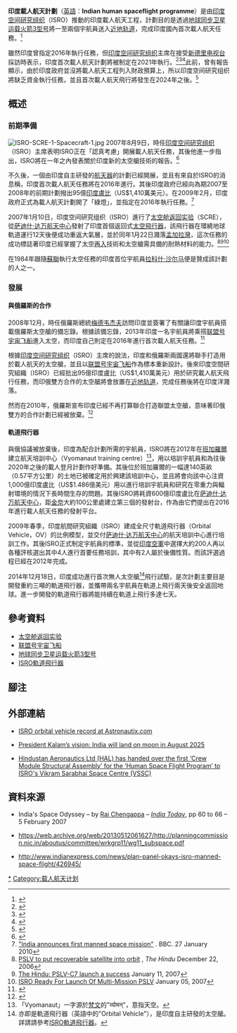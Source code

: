 {{noteTA|G1=Aero|G2=Military}}
'''印度載人航天計劃'''（[[英語|英語]]：'''Indian human spaceflight programme'''）是由[[印度空间研究组织|印度空间研究组织]]（ISRO）推動的印度載人航天工程，計劃目的是透過[[地球同步卫星运载火箭3型号|地球同步卫星运载火箭3型号]]將一至兩個宇航員送入[[近地轨道|近地轨道]]，完成印度國內首次載人航天任務。<ref name="articles.economictimes.indiatimes.com">{{cite web |url=http://articles.economictimes.indiatimes.com/2012-09-17/news/33902713_1_cryogenic-engine-gslv-mk-iii-radhakrishnan-today |title=India not to undertake human space flight before 2017: ISRO |work=The Economic Times |date=17 September 2012 |accessdate=21 June 2013 |archive-date=2013-12-14 |archive-url=https://web.archive.org/web/20131214115937/http://articles.economictimes.indiatimes.com/2012-09-17/news/33902713_1_cryogenic-engine-gslv-mk-iii-radhakrishnan-today |dead-url=no }}</ref>

雖然印度曾指定2016年執行任務，但[[印度空间研究组织|印度空间研究组织]]主席{{link-en|拉達克·里希南|K. Radhakrishnan}}在接受[[新德里电视台|新德里电视台]]採訪時表示，印度首次載人航天計劃將被制定在2021年執行。<ref>{{cite web | url=http://www.msn.com/en-in/video/peopleandplaces/indias-first-manned-space-mission-in-2021-isro-chairman-to-ndtv/vi-AA7J8FC?refvid=BB9ALlq | title=India's First Manned Space Mission in 2021 | accessdate=12 November 2014 | archive-date=2014-11-12 | archive-url=https://web.archive.org/web/20141112152759/http://www.msn.com/en-in/video/peopleandplaces/indias-first-manned-space-mission-in-2021-isro-chairman-to-ndtv/vi-AA7J8FC?refvid=BB9ALlq | dead-url=no }}</ref><ref>{{cite web|url=http://www.ndtv.com/article/india/india-s-first-manned-space-mission-in-2021-isro-chairman-to-ndtv-619855|title=India Will be Ready to Launch Manned Space Mission in a Few Years: ISRO Chairman to NDTV|author=Vishnu Som|date=12 November 2014|work=NDTV.com|accessdate=13 June 2015}}</ref><ref>{{cite web|url=http://www.thehindu.com/news/national/indias-scientists-are-on-course-to-sending-the-countrys-first-manned-flight-to-space/article6301589.ece|title=ISRO: India working on manned flight mission|author=Rahul Devulapalli|work=The Hindu|accessdate=13 June 2015|archive-date=2014-11-29|archive-url=https://web.archive.org/web/20141129022018/http://www.thehindu.com/news/national/indias-scientists-are-on-course-to-sending-the-countrys-first-manned-flight-to-space/article6301589.ece|dead-url=no}}</ref>此前，曾有報告顯示，由於印度政府並沒將載人航天工程列入財政預算上，所以印度空间研究组织將缺乏資金執行任務，並且首次載人航天飛行將發生在2024年之後。<ref>{{cite web |date=21 June 2013 |url=http://www.deccanchronicle.com/channels/cities/bengaluru/indian-space-failure-launch-658 |title=Cities |work=Deccan Chronicle |accessdate=21 June 2013 |archive-date=2012-09-23 |archive-url=https://web.archive.org/web/20120923024514/http://www.deccanchronicle.com/channels/cities/bengaluru/indian-space-failure-launch-658 |dead-url=no }}</ref>

== 概述 ==
=== 前期準備 ===
[[Image:ISRO-SCRE-1-Spacecraft-1.jpg|thumb]]
{{main|太空舱返回实验}}
2007年8月9日，時任[[印度空间研究组织|印度空间研究组织]]（ISRO）主席{{link-en|席奈爾|G. Madhavan Nair}}表明ISRO正在「認真考慮」開展載人航天任務，其後他進一步指出，ISRO將在一年之內發表關於印度新的太空艙技術的報告。<ref>{{cite news | url = http://www.hindu.com/thehindu/holnus/008200708091621.htm | title = ISRO considering manned space mission: Nair | work = The Hindu | location = Chennai, India | date = 9 August 2007 | accessdate = 2016-06-15 | archive-date = 2007-09-30 | archive-url = https://web.archive.org/web/20070930220809/http://www.hindu.com/thehindu/holnus/008200708091621.htm | dead-url = no }}</ref>

不久後，一個由印度自主研發的[[航天器|航天器]]的計劃已經開展，並且有來自於ISRO的消息稱，印度首次載人航天任務將在2016年進行。其後印度政府已經向為期2007至2008年的前期計劃撥出95億[[印度盧比|印度盧比]]（US$1,410萬美元）。在2009年2月，印度政府正式為載人航天計劃開了「綠燈」，並指定在2016年執行任務。<ref name="BBC">[http://news.bbc.co.uk/2/hi/south_asia/8483787.stm "India announces first manned space mission"] {{Wayback|url=http://news.bbc.co.uk/2/hi/south_asia/8483787.stm |date=20150712054410 }}. BBC. 27 January 2010</ref>

2007年1月10日，印度空间研究组织（ISRO）進行了[[太空舱返回实验|太空舱返回实验]]（SCRE），從[[萨迪什·达万航天中心|萨迪什·达万航天中心]]發射了印度首個返回式[[航天器|太空飛行器]]，該飛行器在環繞地球軌道運行12天後便成功重返大氣層，並於同年1月22日濺落[[孟加拉灣|孟加拉灣]]，這次任務的成功標誌著印度已經掌握了太空[[再入|再入]]技術和太空艙需具備的耐熱材料的能力。<ref>[http://www.hindu.com/2006/12/22/stories/2006122206711300.htm PSLV to put recoverable satellite into orbit] {{Wayback|url=http://www.hindu.com/2006/12/22/stories/2006122206711300.htm |date=20070104225230 }}, ''The Hindu'' December 22, 2006</ref><ref>[http://www.hindu.com/2007/01/11/stories/2007011104750100.htm The Hindu:  PSLV-C7 launch a success] {{Wayback|url=http://www.hindu.com/2007/01/11/stories/2007011104750100.htm |date=20070121042504 }} January 11, 2007</ref><ref>[http://www.spacedaily.com/reports/ISRO_Ready_For_Launch_Of_Multi_Mission_PSLV_999.html ISRO Ready For Launch Of Multi-Mission PSLV] {{Wayback|url=http://www.spacedaily.com/reports/ISRO_Ready_For_Launch_Of_Multi_Mission_PSLV_999.html |date=20160419153146 }} January 05, 2007</ref>

在1984年跟隨[[蘇聯|蘇聯]]執行太空任務的印度首位宇航員[[拉科什·沙尔马|拉科什·沙尔马]]便是贊成該計劃的人之一。

=== 發展 ===
==== 與俄羅斯的合作 ====
2008年12月，時任俄羅斯總統[[德米特里·阿纳托利耶维奇·梅德韦杰夫|梅德韦杰夫]]訪問印度並簽署了有關讓印度宇航員搭載俄羅斯太空艙的備忘錄。根據該備忘錄，2013年印度一名宇航員將乘搭[[联盟号宇宙飞船|联盟号宇宙飞船]]進入太空，而印度自己則定在2016年進行首次載人航天任務。<ref>{{cite news|title=【独家译文】印度载人航天计划展望|url=http://spacemagazines.org/nd.jsp?id=158&mid=302|date=2014-07-07|access-date=2016-06-15|archive-url=https://web.archive.org/web/20170106164732/http://spacemagazines.org/nd.jsp?id=158&mid=302|archive-date=2017-01-06|dead-url=yes}}</ref>

根據[[印度空间研究组织|印度空间研究组织]]（ISRO）主席{{link-en|席奈爾|G. Madhavan Nair}}的說法，印度和俄羅斯兩國還將聯手打造用於載人航天的太空艙，並且以[[联盟号宇宙飞船|联盟号宇宙飞船]]作為標本重新設計。後來印度空間研究組織（ISRO）已經批出95億印度盧比（US$1,410萬美元）用於研究載人航天飛行任務，而印俄雙方合作的太空艙將會放置在[[近地轨道|近地轨道]]，完成任務後將在印度洋濺落。

然而在2010年，俄羅斯宣布印度已經不再打算聯合打造聯盟太空艙，意味著印俄雙方的合作計劃已經被放棄。<ref name=roscosmos-2010>{{cite web|url=http://www.roscosmos.ru/main.php?id=2&nid=10541&lang=en|title=Indian Cosmonauts will not Fly in Russian Soyuz|date=10 October 2010|publisher=roscosmos.ru|accessdate=8 November 2010|deadurl=yes|archiveurl=https://web.archive.org/web/20120301192341/http://www.roscosmos.ru/main.php?id=2&nid=10541&lang=en|archivedate=2012年3月1日}}</ref>

==== 軌道飛行器 ====
{{main|ISRO軌道飛行器}}
與俄協議被放棄後，印度為配合計劃所需的宇航員，ISRO將在2012年在[[班加羅爾|班加羅爾]]建立航天培訓中心（Vyomanaut training centre）<ref group="注">「Vyomanaut」一字源於[[梵文|梵文]]的"व्योमन्"，意指天空。</ref>，用以培訓宇航員和為往後2020年之後的載人登月計劃作好準備。其後位於班加羅爾的一幅達140英畝（0.57平方公里）的土地已被確定用於興建該培訓中心，並且將會向該中心注資1,000億印度盧比（US$1.486億美元）用以進行培訓宇航員和研究在零重力與輻射環境的情況下長時間生存的問題。其後ISRO將耗資600億印度盧比在[[萨迪什·达万航天中心|萨迪什·达万航天中心]]，距[[金奈|金奈]]大約100公里處建立第三個的發射台，作為由它們提出在2016年進行載人航天任務的發射平台。

2009年春季，印度航間研究組織（ISRO）建成全尺寸軌道飛行器（Orbital Vehicle，OV）的比例模型，並交付[[萨迪什·达万航天中心|萨迪什·达万航天中心]]的航天培訓中心進行培訓工作。其後ISRO正式制定宇航員的標準，並從[[印度空軍|印度空軍]]中選擇大約200人再以各種評核選出其中4人進行首要任務培訓，其中有2人屬於後備性質。而該評選過程已經在2012年完成。

2014年12月18日，印度成功進行首次無人太空艙<ref group="注">亦即是軌道飛行器（英語中的"Orbital Vehicle"），是印度自主研發的太空艙。詳請請參考[[ISRO軌道飛行器|ISRO軌道飛行器]]。</ref>飛行試驗，是次計劃主要目是開發重約三噸的軌道飛行器，並攜帶兩名宇航員在軌道上飛行兩天後安全返回地球。進一步開發的軌道飛行器將能持續在軌道上飛行多達七天。

== 參考資料 ==
*[[太空舱返回实验|太空舱返回实验]]
*[[联盟号宇宙飞船|联盟号宇宙飞船]]
*[[地球同步卫星运载火箭3型号|地球同步卫星运载火箭3型号]]
*[[ISRO軌道飛行器|ISRO軌道飛行器]]

== 腳注 ==
{{Reflist|group="注"}}

== 外部連結 ==
* {{en}}[https://web.archive.org/web/20081201012911/http://www.astronautix.com/craft/orbhicle.htm ISRO orbital vehicle record at Astronautix.com] 
* {{en}}[https://web.archive.org/web/20070928235713/http://www.gujaratglobal.com/nextSub.php?id=1877&catype=NEWS President Kalam’s vision: India will land on moon in August 2025]
* {{en}}[http://www.thehindubusinessline.com/news/science/human-space-flight-prog-hal-hands-over-crew-module-assembly-to-isro/article5685195.ece Hindustan Aeronautics Ltd (HAL) has handed over the first ‘Crew Module Structural Assembly’ for the ‘Human Space Flight Program’ to ISRO's Vikram Sarabhai Space Centre (VSSC)]{{Wayback|url=http://www.thehindubusinessline.com/news/science/human-space-flight-prog-hal-hands-over-crew-module-assembly-to-isro/article5685195.ece |date=20140603192017 }}

== 資料來源 ==
{{Reflist}}

* {{en}}India's Space Odyssey – by [[Raj_Chengappa|Raj Chengappa]] – ''[[India_Today|India Today]]'', pp 60 to 66 – 5 February 2007
* {{en}}https://web.archive.org/web/20130512061627/http://planningcommission.nic.in/aboutus/committee/wrkgrp11/wg11_subspace.pdf
* {{en}}http://www.indianexpress.com/news/plan-panel-okays-isro-manned-space-flight/426945/{{Wayback|url=http://www.indianexpress.com/news/plan-panel-okays-isro-manned-space-flight/426945/ |date=20090607014311 }}

{{印度太空计划}}

[[Category:印度载人航天计划|*]]
[[Category:载人航天计划|Category:载人航天计划]]